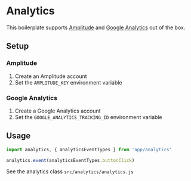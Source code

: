 
<Meta title="Other|Analytics" />

# Analytics

This boilerplate supports [Amplitude](https://amplitude.com/) and [Google Analytics](https://analytics.google.com/analytics/web/) out of the box.

## Setup

### Amplitude

1. Create an Amplitude account
1. Set the `AMPLITUDE_KEY` environment variable

### Google Analytics

1. Create a Google Analytics account
1. Set the `GOOGLE_ANALYTICS_TRACKING_ID` environment variable

## Usage

```js
import analytics, { analyticsEventTypes } from 'app/analytics'

analytics.event(analyticsEventTypes.buttonClick)
```

See the analytics class `src/analytics/analytics.js`
